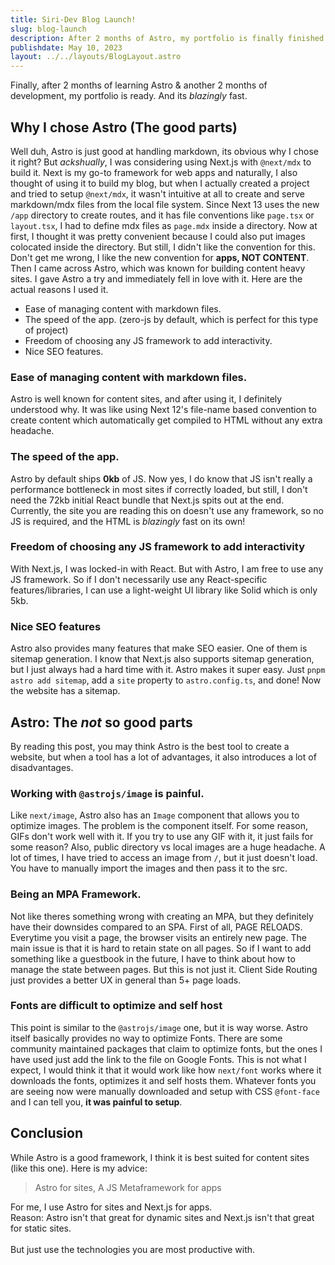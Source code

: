 ```yaml
---
title: Siri-Dev Blog Launch!
slug: blog-launch
description: After 2 months of Astro, my portfolio is finally finished along with my blog!
publishdate: May 10, 2023
layout: ../../layouts/BlogLayout.astro
---
```



Finally, after 2 months of learning Astro & another 2 months of development, my portfolio is ready. And its _blazingly_ fast.

## Why I chose Astro (The good parts)

Well duh, Astro is just good at handling markdown, its obvious why I chose it right? But _ackshually_, I was considering using Next.js with `@next/mdx` to build it. Next is my go-to framework for web apps and naturally,
I also thought of using it to build my blog, but when I actually created a project and tried to setup `@next/mdx`, it wasn't intuitive at all to create and serve markdown/mdx files from the local file system.
Since Next 13 uses the new `/app` directory to create routes, and it has file conventions like `page.tsx` or `layout.tsx`, I had to define mdx files as `page.mdx` inside a directory.
Now at first, I thought it was pretty convenient because I could also put images colocated inside the directory. But still, I didn't like the convention for this. Don't get me wrong, I like the new convention for **apps, NOT CONTENT**. Then I came across Astro, which was known for building content heavy sites.
I gave Astro a try and immediately fell in love with it. Here are the actual reasons I used it.

- Ease of managing content with markdown files.
- The speed of the app. (zero-js by default, which is perfect for this type of project)
- Freedom of choosing any JS framework to add interactivity.
- Nice SEO features.

### Ease of managing content with markdown files.

Astro is well known for content sites, and after using it, I definitely understood why. It was like using Next 12's file-name based convention to create content which automatically get compiled to HTML without any extra headache.

### The speed of the app.

Astro by default ships **0kb** of JS. Now yes, I do know that JS isn't really a performance bottleneck in most sites if correctly loaded, but still, I don't need the 72kb initial React bundle that Next.js spits out at the end. Currently, the site you are reading this on doesn't use any framework, so no JS is required, and the HTML is _blazingly_ fast on its own!

### Freedom of choosing any JS framework to add interactivity

With Next.js, I was locked-in with React. But with Astro, I am free to use any JS framework. So if I don't necessarily use any React-specific features/libraries, I can use a light-weight UI library like Solid which is only 5kb.

### Nice SEO features

Astro also provides many features that make SEO easier. One of them is sitemap generation. I know that Next.js also supports sitemap generation, but I just always had a hard time with it. Astro makes it super easy. Just `pnpm astro add sitemap`, add a `site` property to `astro.config.ts`, and done! Now the website has a sitemap.

## Astro: The _not_ so good parts

By reading this post, you may think Astro is the best tool to create a website, but when a tool has a lot of advantages, it also introduces a lot of disadvantages.

### Working with `@astrojs/image` is painful.

Like `next/image`, Astro also has an `Image` component that allows you to optimize images. The problem is the component itself. For some reason, GIFs don't work well with it. If you try to use any GIF with it, it just fails for some reason? Also, public directory vs local images are a huge headache. A lot of times, I have tried to access an image from `/`, but it just doesn't load. You have to manually import the images and then pass it to the src.

### Being an MPA Framework.

Not like theres something wrong with creating an MPA, but they definitely have their downsides compared to an SPA. First of all, PAGE RELOADS. Everytime you visit a page, the browser visits an entirely new page. The main issue is that it is hard to retain state on all pages. So if I want to add something like a guestbook in the future, I have to think about how to manage the state between pages. But this is not just it. Client Side Routing just provides a better UX in general than 5+ page loads.

### Fonts are difficult to optimize and self host

This point is similar to the `@astrojs/image` one, but it is way worse. Astro itself basically provides no way to optimize Fonts. There are some community maintained packages that claim to optimize fonts, but the ones I have used just add the link to the file on Google Fonts. This is not what I expect, I would think it that it would work like how `next/font` works where it downloads the fonts, optimizes it and self hosts them. Whatever fonts you are seeing now were manually downloaded and setup with CSS `@font-face` and I can tell you, **it was painful to setup**.

## Conclusion

While Astro is a good framework, I think it is best suited for content sites (like this one).
Here is my advice:

> Astro for sites, A JS Metaframework for apps

For me, I use Astro for sites and Next.js for apps. <br />
Reason: Astro isn't that great for dynamic sites and Next.js isn't that great for static sites. <br /> <br />
But just use the technologies you are most productive with.
